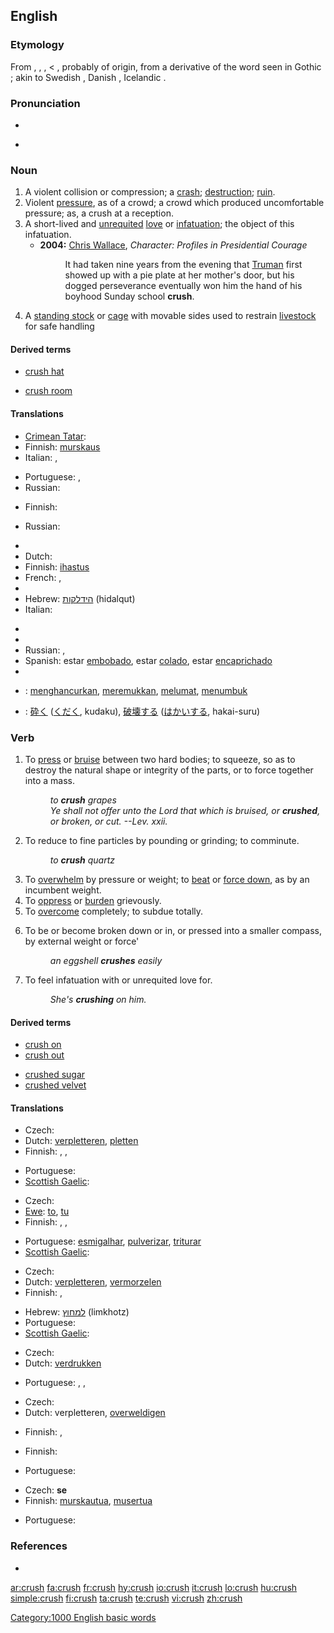 {{wikipedia}}
==English==

===Etymology===
From {{etyl|enm}} {{term|cruschen|lang=enm}}, {{term|crousshen|lang=enm}}, {{etyl|fro}} {{term|cruisir|lang=fro}}, {{term|croissir|lang=fro}} < {{LL.}} {{term|cruscire|lang=la}}, probably of {{Ger.}} origin, from a derivative of the word seen in Gothic {{term|||tr=kruistan|to gnash|lang=got}} {{rfscript|Gothic}}; akin to Swedish {{term|krysta||to squeeze|lang=sv}}, Danish {{term|kryste|lang=da}}, Icelandic {{term|kreysta|lang=is}}.

===Pronunciation===
* {{IPA|/krʌʃ/}}
* {{audio|en-us-crush.ogg|Audio (US)}}
*: {{rhymes|ʌʃ}}

===Noun===
{{en-noun|crushes}}

# A violent collision or compression; a [[crash]]; [[destruction]]; [[ruin]].
# Violent [[pressure]], as of a crowd; a crowd which produced uncomfortable pressure; as, a crush at a reception.
# A short-lived and [[unrequited]] [[love]] or [[infatuation]]; the object of this infatuation.
#* '''2004:''' [[w: Chris Wallace (journalist)|Chris Wallace]], ''Character:  Profiles in Presidential Courage''
#*: It had taken nine years from the evening that [[w:Harry Truman|Truman]] first showed up with a pie plate at her mother's door, but his dogged perseverance eventually won him the hand of his boyhood Sunday school '''crush'''.
# A [[standing stock]] or [[cage]] with movable sides used to restrain [[livestock]] for safe handling

====Derived terms====
{{top2}}
* [[crush hat]]
{{mid2}}
* [[crush room]]
{{bottom2}}

====Translations====
{{trans-top|a violent collision or compression}}
* [[Crimean Tatar]]: {{tø|crh|taptamaq|xs=Crimean Tatar}}
* Finnish: [[murskaus]]
* Italian: {{t-|it|ressa|f}}, {{t+|it|calca|f}}
{{trans-mid}}
* Portuguese: {{t+|pt|choque|m}}, {{t+|pt|colisão|m}}
* Russian: {{t|ru|раздавливание|tr=razdávlivanije|n}}
{{trans-bottom}}

{{trans-top|violent pressure, as of a crowd}}
* Finnish: {{t-|fi|puristus}}
{{trans-mid}}
* Russian: {{t|ru|давка|tr=dávka|f}}
{{trans-bottom}}

{{trans-top|a short-lived and unrequited love or infatuation}}
* {{trreq|Chinese}}
* Dutch: {{t+|nl|bevlieging}}
* Finnish: [[ihastus]]
* French: {{t|fr|bégouin}}, {{t|fr|amourette}}
* {{trreq|German}}
* Hebrew: [[הידלקות]] (hidalqut) {{f}}
* Italian: {{t+|it|cotta|f}}
{{trans-mid}}
* {{trreq|Japanese}}
* {{trreq|Portuguese}}
* Russian: {{t|ru|увлечение|n|tr=uvlečénije|sc=Cyrl}}, {{t|ru|пылкая любовь|f|tr=pýlkaja ljubóv’|sc=Cyrl}}
* Spanish: estar [[embobado]], estar [[colado]], estar [[encaprichado]]
* {{trreq|Swedish}}
{{trans-bottom}}

{{trans-top|a chute or corridor in a cattle yard}}
{{trans-mid}}
{{trans-bottom}}

{{checktrans-top}}
* {{ttbc|Indonesian}}: [[hancur|menghancurkan]], [[remuk|meremukkan]], [[lumat|melumat]], [[tumbuk|menumbuk]]
* {{ttbc|Japanese}}: [[砕く]] ([[くだく]], kudaku), [[破壊]]する ([[はかい]]する, hakai-suru)
{{checktrans-bottom}}

===Verb===
{{en-verb|crush|es}}

# To [[press]] or [[bruise]] between two hard bodies; to squeeze, so as to destroy the natural shape or integrity of the parts, or to force together into a mass.
#: ''to '''crush''' grapes''
#: ''Ye shall not offer unto the Lord that which is bruised, or '''crushed''', or broken, or cut. --Lev. xxii.''
# To reduce to fine particles by pounding or grinding; to comminute.
#: ''to '''crush''' quartz''
# To [[overwhelm]] by pressure or weight; to [[beat]] or [[force down]], as by an incumbent weight.
# To [[oppress]] or [[burden]] grievously.
# To [[overcome]] completely; to subdue totally.
# {{intransitive}} To be or become broken down or in, or pressed into a smaller compass, by external weight or force'
#: ''an eggshell '''crushes''' easily''
# To feel infatuation with or unrequited love for.
#: ''She's '''crushing''' on him.''

====Derived terms====
{{top2}}
* [[crush on]]
* [[crush out]]
{{mid2}}
* [[crushed sugar]]
* [[crushed velvet]]
{{bottom2}}

====Translations====
{{trans-top|to press or bruise between two hard bodies}}
* Czech: {{t-|cs|drtit}}
* Dutch: [[verpletteren]], [[pletten]]
* Finnish: {{t-|fi|murskata}}, {{t-|fi|musertaa}}, {{t-|fi|rusentaa}}
{{trans-mid}}
* Portuguese: {{t+|pt|amassar}}
* [[Scottish Gaelic]]: {{t-|gd|pronn|xs=Scottish Gaelic}}
{{trans-bottom}}

{{trans-top|to reduce to fine particles by pounding or grinding}}
* Czech: {{t-|cs|drtit}}
* [[Ewe]]: [[to]], [[tu]]
* Finnish: {{t-|fi|jauhaa}}, {{t-|fi|pirstoa}}, {{t+|fi|hienontaa}}
{{trans-mid}}
* Portuguese: [[esmigalhar]], [[pulverizar]], [[triturar]]
* [[Scottish Gaelic]]: {{t-|gd|pronn|xs=Scottish Gaelic}}
{{trans-bottom}}

{{trans-top|to overwhelm by pressure or weight}}
* Czech: {{t-|cs|drtit}}
* Dutch: [[verpletteren]], [[vermorzelen]]
* Finnish: {{t-|fi|murskata}}, {{t-|fi|musertaa}}
{{trans-mid}}
* Hebrew: [[למחוץ]] (limkhotz)
* Portuguese: {{t+|pt|esmagar}}
* [[Scottish Gaelic]]: {{t-|gd|pronn|xs=Scottish Gaelic}}
{{trans-bottom}}

{{trans-top|to oppress or burden grievously}}
* Czech: {{t-|cs|drtit}}
* Dutch: [[verdrukken]]
{{trans-mid}}
* Portuguese: {{t+|pt|dominar}}, {{t+|pt|subjugar}}, {{t+|pt|vencer}}
{{trans-bottom}}

{{trans-top|to overcome completely}}
* Czech: {{t-|cs|rozdrtit}}
* Dutch: verpletteren, [[overweldigen]]
{{trans-mid}}
* Finnish: {{t-|fi|murskata}}, {{t-|fi|nujertaa}}
{{trans-bottom}}

{{trans-top|to crush out}}
* Finnish: {{t-|fi|musertaa}}
{{trans-mid}}
* Portuguese: {{t+|pt|espremer}}
{{trans-bottom}}

{{trans-top|to be or become broken down or in}}
* Czech: {{t-|cs|rozbít}} '''se'''
* Finnish: [[murskautua]], [[musertua]]
{{trans-mid}}
* Portuguese: {{t+|pt|moer}}
{{trans-bottom}}

===References===
* {{R:1913}}

[[Category:1000 English basic words]]

[[ar:crush]]
[[fa:crush]]
[[fr:crush]]
[[hy:crush]]
[[io:crush]]
[[it:crush]]
[[lo:crush]]
[[hu:crush]]
[[simple:crush]]
[[fi:crush]]
[[ta:crush]]
[[te:crush]]
[[vi:crush]]
[[zh:crush]]